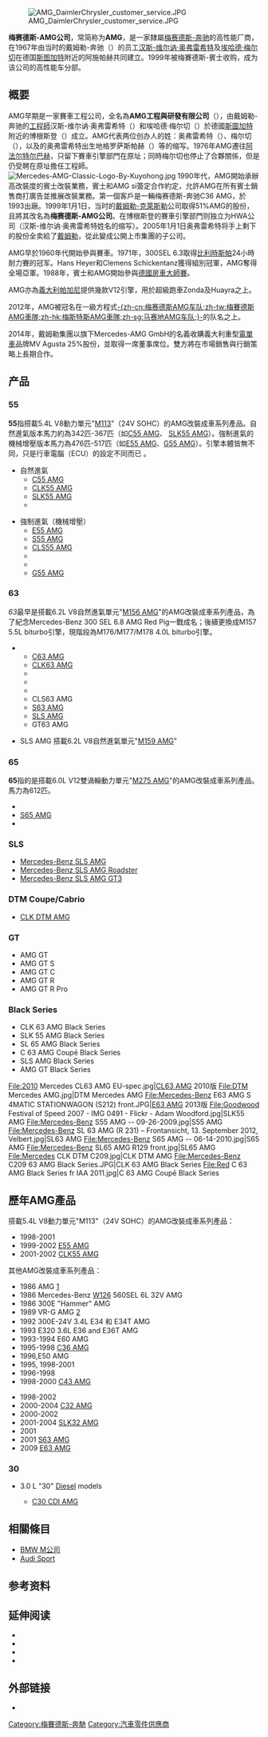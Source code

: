 {{unreferenced|time=2015-02-07T05:10:14+00:00}}
{{Expand|time=2012-03-24T09:38:23+00:00 }}
{{otheruses|other=梅赛德斯的其他意思|梅赛德斯 (消歧义)}}
{{noteTA
|T=zh-cn:梅赛德斯-AMG;zh-hant:梅賽德斯-AMG;zh-sg:马赛地-AMG;
|1=zh-cn:梅赛德斯-奔驰;zh-tw:梅賽德斯-賓士;zh-hk:梅賽德斯-平治;zh-sg:马赛地-宾士;
|2=zh-cn:梅赛德斯;zh-tw:梅賽德斯;zh-hk:梅賽德斯;zh-sg:马赛地;
|3=zh-cn:奔驰;zh-tw:賓士;zh-hk:平治;zh-sg:宾士;
}}
{{Infobox Company
| company_name     = 梅赛德斯-AMG（简称AMG）
| company_logo     =  [[File:AMG_logo.svg|280px]]
| foundation       = 1967年，{{GER}}[[布爾格斯特滕|布爾格斯特滕]]
| company_type     = 1999年被戴姆勒公司收購，現為梅赛德斯子公司
| founder          = [[汉斯-维尔讷·奥弗雷希特|汉斯-维尔讷·奥弗雷希特]]<br />[[埃哈德·梅尔切|埃哈德·梅尔切]]
| location         = {{GER}}[[阿法爾特爾巴赫|阿法爾特爾巴赫]]
| area_served      = 全世界
| industry         = [[汽车制造业|汽车制造业]]
| products              = {{unbulleted list | AMG A | AMG C | AMG CLA | AMG CLS | AMG E | AMG G | AMG GLA | AMG GLC | AMG GLE | AMG GLS | AMG GT | AMG R | AMG S |AMG SL | AMG SLC }}
 |
| services         = [[研究開發|研究開發]]
| market cap       =
| revenue          = 
| operating_income = 
| net_income       = 
| assets           = 
| equity           = 
| owner            = [[梅賽德斯-賓士集團|梅賽德斯-賓士集團]]
| num_employees    = 约900
| parent           = [[梅賽德斯-賓士集團|梅賽德斯-賓士集團]]
| divisions        = 
| subsid           = 
| homepage         = [http://www.mercedes-amg.com Mercedes-AMG.com]
| footnotes        = 
| intl             = yes
}}
[[File:AMG_DaimlerChrysler_customer_service.JPG|thumb]]

'''梅赛德斯-AMG公司'''，常简称为'''AMG'''，是一家隸屬[[梅赛德斯-奔驰|梅赛德斯-奔驰]]的高性能厂商，在1967年由当时的戴姆勒-奔驰（{{lang-de|Daimler-Benz}}）的员工[[汉斯-维尔讷·奥弗雷希特|汉斯-维尔讷·奥弗雷希特]]及[[埃哈德·梅尔切|埃哈德·梅尔切]]在德国[[斯图加特|斯图加特]]附近的阿施帕赫共同建立。1999年被梅賽德斯-賓士收购，成为该公司的高性能车分部。

== 概要 ==
AMG早期是一家賽車工程公司，全名為'''AMG工程與研發有限公司'''（'''{{lang|de|AMG Motorenbau und Entwicklungsgesellschaft mbH}}'''），由戴姆勒-奔驰的[[工程師|工程師]]汉斯-维尔讷·奥弗雷希特（{{lang-de|Hans-Werner Aufrecht}}）和埃哈德·梅尔切（{{lang-de|Erhard Melcher}}）於德國[[斯圖加特|斯圖加特]]附近的博根斯登（{{lang-de|Burgstetten}}）成立。AMG代表两位创办人的姓：奥弗雷希特（{{lang-de|'''A'''ufrecht}}）、梅尔切（{{lang-de|'''M'''elcher}}），以及的奥弗雷希特出生地格罗萨斯帕赫（{{lang-de|'''G'''roßaspach}}）等的缩写。1976年AMG遷往[[阿法尔特尔巴赫|阿法尔特尔巴赫]]，只留下賽車引擎部門在原址；同時梅尔切也停止了合夥關係，但是仍受聘在原址擔任工程師。
[[File:Mercedes-AMG-Classic-Logo-By-Kuyohong.jpg|thumb]]
1990年代，AMG開始承辦高改裝度的賓士改裝業務，賓士和AMG si簽定合作約定，允許AMG在所有賓士銷售商打廣告並推展改裝業務。第一個客戶是一輛梅赛德斯-奔驰C36 AMG，於1993出廠。1999年1月1日，当时的[[戴姆勒-克萊斯勒|戴姆勒-克萊斯勒]]公司取得51%AMG的股份，且將其改名為'''梅赛德斯-AMG公司'''。在博根斯登的賽車引擎部門则独立为HWA公司（汉斯-维尔讷·奥弗雷希特姓名的缩写）。2005年1月1日奥弗雷希特将手上剩下的股份全卖給了[[戴姆勒|戴姆勒]]，從此變成公開上市集團的子公司。

AMG早於1960年代開始參與賽車。1971年，300SEL 6.3取得[[比利時|比利時]][[斯帕-弗朗科尔尚赛道|斯帕]]24小時耐力賽的冠军。Hans Heyer和Clemens Schickentanz獲得組別冠軍，AMG奪得全場亞軍。1988年，賓士和AMG開始參與[[德國房車大師賽|德國房車大師賽]]。

AMG亦為[[義大利|義大利]][[帕加尼|帕加尼]]提供幾款V12引擎，用於超級跑車Zonda及Huayra之上。

2012年，AMG被冠名在一級方程式[[梅塞德斯車隊|-{zh-cn:梅赛德斯AMG车队;zh-tw:梅賽德斯AMG車隊;zh-hk:梅斯特斯AMG車隊;zh-sg:马赛地AMG车队;}-]]的队名之上。

2014年，戴姆勒集團以旗下Mercedes-AMG GmbH的名義收購義大利重型[[電單車|電單車]]品牌MV Agusta 25%股份，並取得一席董事席位。雙方將在市場銷售與行銷策略上長期合作。

== 产品 ==
=== 55 ===

'''55'''指搭載5.4L V8動力單元"[[M113裝甲運兵車|M113]]"（24V SOHC）的AMG改裝成車系列產品。自然進氣版本馬力約為342匹-367匹（如[[C55_AMG|C55 AMG]]、 [[SLK55_AMG|SLK55 AMG]]）。強制進氣的機械增壓版本馬力為476匹-517匹（如[[E55_AMG|E55 AMG]]、[[G55_AMG|G55 AMG]]）。引擎本體皆無不同，只是行車電腦（ECU）的設定不同而已 。


* 自然進氣
** [[梅赛德斯-奔驰C级|C55 AMG]]
** [[梅赛德斯-奔驰CLK级|CLK55 AMG]]
** [[梅赛德斯-奔驰SLK级|SLK55 AMG]]
** {{tsl|en|Mercedes-Benz ML-Class||ML55 AMG}}

* 強制進氣（機械增壓）
** [[梅赛德斯-奔驰E级|E55 AMG]]
** [[梅赛德斯-奔驰S级|S55 AMG]]
** [[梅賽德斯-賓士CLS系列|CLS55 AMG]]
** {{tsl|en|Mercedes-Benz CL-Class||CL55 AMG}}
** {{tsl|en|Mercedes-Benz SL-Class||SL55 AMG}}
** [[梅賽德斯-賓士G系列|G55 AMG]]

=== 63 ===

''63''最早是搭載6.2L V8自然進氣單元"[[M156_AMG|M156 AMG]]"的AMG改裝成車系列產品，為了紀念Mercedes-Benz 300 SEL 6.8 AMG Red Pig一戰成名；後續更換成M157 5.5L biturbo引擎，現階段為M176/M177/M178 
4.0L biturbo引擎。

**[[梅赛德斯-奔驰C级|C63 AMG]]
** [[梅赛德斯-奔驰CLK级|CLK63 AMG]]
** {{tsl|en|Mercedes-Benz SL-Class||SL63 AMG}}
** {{tsl|en|Mercedes-Benz ML-Class||ML63 AMG}}
** {{tsl|en|Mercedes-Benz CL-Class||CL63 AMG}}
**CLS63 AMG
**[[梅赛德斯-奔驰S级|S63 AMG]]
**[[Mercedes-Benz_SLS_Class|SLS AMG]]
**GT63 AMG

*SLS AMG 搭載6.2L V8自然進氣單元"[[M159_AMG|M159 AMG]]"

=== 65 ===
'''65'''指的是搭載6.0L V12雙渦輪動力單元"[[M275_AMG|M275 AMG]]"的AMG改裝成車系列產品。馬力為612匹。

* {{tsl|en|Mercedes-Benz CL-Class||CL65 AMG}}
* [[梅赛德斯-奔驰S级|S65 AMG]]
* {{tsl|en|Mercedes-Benz SL-Class||SL65 AMG}}

=== SLS ===
* [[梅赛德斯-奔驰SLS_AMG|Mercedes-Benz SLS AMG]]
* [[Mercedes-Benz_SLS_AMG_Roadster|Mercedes-Benz SLS AMG Roadster]]
* [[梅赛德斯-奔驰SLS_AMG|Mercedes-Benz SLS AMG GT3]]

=== DTM Coupe/Cabrio ===

* [[梅赛德斯-奔驰CLK级|CLK DTM AMG]]

=== GT ===

* AMG GT
* AMG GT S
* AMG GT C
* AMG GT R
* AMG GT R Pro

=== Black Series ===

* CLK 63 AMG Black Series
* SLK 55 AMG Black Series
* SL 65 AMG Black Series
* C 63 AMG Coupē Black Series
* SLS AMG Black Series
* AMG GT Black Series
<gallery>
File:2010 Mercedes CL63 AMG EU-spec.jpg|[[CL63_AMG|CL63 AMG]] 2010版
File:DTM Mercedes AMG.jpg|DTM Mercedes AMG
File:Mercedes-Benz E63 AMG S 4MATIC STATIONWAGON (S212) front.JPG|[[E63_AMG|E63 AMG]] 2013版
File:Goodwood Festival of Speed 2007 - IMG 0491 - Flickr - Adam Woodford.jpg|SLK55 AMG
File:Mercedes-Benz S55 AMG -- 09-26-2009.jpg|S55 AMG
File:Mercedes-Benz SL 63 AMG (R 231) – Frontansicht, 13. September 2012, Velbert.jpg|SL63 AMG
File:Mercedes-Benz S65 AMG -- 06-14-2010.jpg|S65 AMG
File:Mercedes-Benz SL65 AMG R129 front.jpg|SL65 AMG
File:Mercedes CLK DTM C209.jpg|CLK DTM AMG
File:Mercedes-Benz C209 63 AMG Black Series.JPG|CLK 63 AMG Black Series
File:Red C 63 AMG Black Series fr IAA 2011.jpg|C 63 AMG Coupē Black Series
</gallery>

== 歷年AMG產品 ==
搭載5.4L V8動力單元"M113"（24V SOHC）的AMG改裝成車系列產品：
* 1998-2001 {{tsl|en|Mercedes-Benz SL-Class||SL55 AMG}}
* 1999-2002 [[梅赛德斯-奔驰E级|E55 AMG]]
* 2001-2002 [[梅赛德斯-奔驰CLK级|CLK55 AMG]]
其他AMG改裝成車系列產品：

* 1986 {{tsl|en|Mitsubishi Debonair||Mitsubishi Debonair}} AMG [https://web.archive.org/web/20071013215913/http://page.freett.com/debonair/]
* 1986 Mercedes-Benz [[梅賽德斯-賓士W126|W126]] 560SEL 6L 32V AMG
* 1986 300E "Hammer" AMG
* 1989 {{tsl|en|Mitsubishi Galant||Mitsubishi Galant}} VR-G AMG [https://web.archive.org/web/20070121231236/http://www12.plala.or.jp/colt-amg/index.html]
* 1992 300E-24V 3.4L E34 和 E34T AMG
* 1993 E320 3.6L E36 and E36T AMG
* 1993-1994 E60 AMG
* 1995-1998 [[梅赛德斯-奔驰C级|C36 AMG]]
*1996,E50 AMG
* 1995, 1998-2001 {{tsl|en|Mercedes-Benz SL-Class||SL73 AMG}}
* 1996-1998 {{tsl|en|Mercedes-Benz SL-Class||SL60 AMG}}
* 1998-2000 [[梅赛德斯-奔驰C级|C43 AMG]]

* 1998-2002 {{tsl|en|Mercedes-Benz CLK GTR||CLK-GTR AMG}}
* 2000-2004 [[梅赛德斯-奔驰C级|C32 AMG]]
* 2000-2002 {{tsl|en|Mercedes-Benz M-Class||ML55 AMG}}
* 2001-2004 [[梅赛德斯-奔驰SLK级|SLK32 AMG]]
* 2001 {{tsl|en|Mercedes-Benz CL-Class||CL63 AMG}}
* 2001 [[梅赛德斯-奔驰S级|S63 AMG]]
* 2009 [[奔馳W212|E63 AMG]]
=== 30 ===
{{commonscat|Automobile manufacturers of Germany}}
* {{tsl|en|Mercedes-Benz OM612 engine||OM612}} 3.0 L "30" {{tsl|en|straight-5||I5}} [[Diesel|Diesel]] models
** [[梅赛德斯-奔驰C级|C30 CDI AMG]]

== 相關條目 ==
*[[BMW_M公司|BMW M公司]]
*[[Audi_Sport|Audi Sport]]

== 参考资料 ==
{{reflist}}

==延伸阅读==
{{Refbegin}}
* {{cite book |last1 = Becker |first1 = Clauspeter |last2 = Bolsinger |first2 = Markus |last3 = Clauss |first3 = Michael |title = AMG 45: The Story - The Cars |year = 2013 |publisher = Delius Klasing |location = Bielefeld, Germany |isbn = 9783768834940 }}
* {{cite book |last = Bolsinger |first = Markus |title = Mercedes-Benz SLS AMG |year = 2013 |publisher = Delius Klasing |location = Bielefeld, Germany |isbn = 9783768833707 }}
* {{cite book |last1 = Mühling |first1 = Frank |last2 = Bolsinger |first2 = Markus |title = AMG: Reaching for the Stars |year = 2006 |publisher = Delius Klasing |location = Bielefeld, Germany |isbn = 3768818098 }}
* {{cite book |last = Rigatto |first = Alessandro |title = Typenkompass Mercedes-AMG Serien- und Rennsportwagen seit 1967 |trans-title = Typenkompass Mercedes-AMG Production and Racing Cars since 1967 |series = Typenkompass series; Basiswissen für Auto-Freunde series |year = 2011 |publisher = Motorbuch Verlag |location = Stuttgart |isbn = 9783613032736 |language = de }}
{{Refend}}

== 外部链接 ==
* {{Official|https://www.mercedes-amg.com/}}

{{梅赛德斯车队}}
{{Automotive industry in Germany}}
{{Authority control}}
[[Category:梅賽德斯-奔馳|Category:梅賽德斯-奔馳]]
[[Category:汽車零件供應商|Category:汽車零件供應商]]